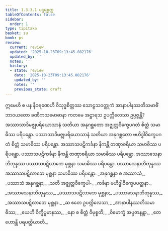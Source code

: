 ```yaml
---
title: 1.3.3.1 ပဌမစ္ဆက္က
tableOfContents: false
sidebar:
  order: 1
type: tipitaka
basket: su
book: ps
review:
  current: review
  updated: '2025-10-23T09:13:45.082176'
  updated_by: ''
  notes: ''
  history:
  - state: review
    date: '2025-10-23T09:13:45.082176'
    updated_by: ''
    notes: ''
    previous_state: draft
---
```



<ReviewStatus review={frontmatter.review} showDetails={true} />

<HypothesisAnnotation frontmatter={frontmatter} />

<DynamicBreadcrumb />

<Division number="154" book="ps" e="ch" v="26" p="163">

<Paragraph number="869" book="ps">
ဣမေဟိ စ ပန နီဝရဏေဟိ ဝိသုဒ္ဓစိတ္တဿ သောဠသဝတ္ထုကံ အာနာပါနဿတိသမာဓိံ ဘာဝယတော ခဏိကသမောဓာနာ ကတမေ အဋ္ဌာရသ ဥပက္ကိလေသာ ဥပ္ပဇ္ဇန္တိ? အဿာသာဒိမဇ္ဈပရိယောသာနံ သတိယာ အနုဂစ္ဆတော အဇ္ဈတ္တဝိက္ခေပဂတံ စိတ္တံ သမာဓိဿ ပရိပန္ထော. ပဿာသာဒိမဇ္ဈပရိယောသာနံ သတိယာ အနုဂစ္ဆတော ဗဟိဒ္ဓါဝိက္ခေပဂတံ စိတ္တံ သမာဓိဿ ပရိပန္ထော. အဿာသပဋိကင်္ခနာ နိကန္တိ တဏှာစရိယာ သမာဓိဿ ပရိပန္ထော. ပဿာသပဋိကင်္ခနာ နိကန္တိ တဏှာစရိယာ သမာဓိဿ ပရိပန္ထော. အဿာသေနာဘိတုန္နဿ ပဿာသပဋိလာဘေ မုစ္ဆနာ သမာဓိဿ ပရိပန္ထော. ပဿာသေနာဘိတုန္နဿ အဿာသပဋိလာဘေ မုစ္ဆနာ သမာဓိဿ ပရိပန္ထော.
</Paragraph>

<Paragraph number="870" type="verses" book="ps">
_အနုဂစ္ဆနာ စ အဿာသံ,_  
_ပဿာသံ အနုဂစ္ဆနာ;_  
_သတိ အဇ္ဈတ္တဝိက္ခေပါ-_  
_ကင်္ခနာ ဗဟိဒ္ဓါဝိက္ခေပပတ္ထနာ._  

</Paragraph>

<Paragraph number="871" type="verses" book="ps">
_အဿာသေနာဘိတုန္နဿ,_  
_ပဿာသပဋိလာဘေ မုစ္ဆနာ;_  
_ပဿာသေနာဘိတုန္နဿ,_  
_အဿာသပဋိလာဘေ မုစ္ဆနာ._  

</Paragraph>

<Paragraph number="872" type="verses" book="ps">
_ဆ ဧတေ ဥပက္ကိလေသာ,_  
_အာနာပါနဿတိသမာဓိဿ;_  
_ယေဟိ ဝိက္ခိပ္ပမာနဿ,_  
_နော စ စိတ္တံ ဝိမုစ္စတိ;_  
_ဝိမောက္ခံ အပ္ပဇာနန္တာ,_  
_တေ ဟောန္တိ ပရပတ္တိယာတိ._
</Paragraph>
</Division>